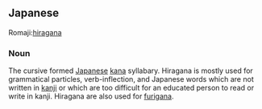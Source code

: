 ==Japanese==
Romaji:[[hiragana]]
===Noun===
The cursive formed [[Japanese]] [[kana]] syllabary. Hiragana is mostly used for grammatical particles, verb-inflection, and Japanese words which are not written in [[kanji]] or which are too difficult for an educated person to read or write in kanji.  Hiragana are also used for [[furigana]].